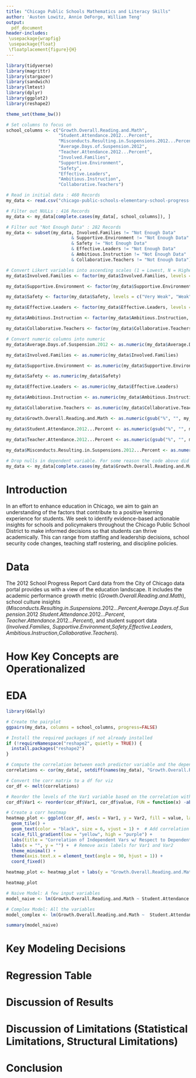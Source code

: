 ```yaml
---
title: "Chicago Public Schools Mathematics and Literacy Skills"
author: 'Austen Lowitz, Annie DeForge, William Teng'
output:
  pdf_document
header-includes:
 \usepackage{wrapfig}
 \usepackage{float}
 \floatplacement{figure}{H}
---
```


```r
library(tidyverse)
library(magrittr)
library(stargazer)
library(sandwich)
library(lmtest)
library(dplyr)
library(ggplot2)
library(reshape2)

theme_set(theme_bw())
```

```r

# Set columns to focus on
school_columns <- c("Growth.Overall.Reading.and.Math",
                    "Student.Attendance.2012...Percent",
                    "Misconducts.Resulting.in.Suspensions.2012...Percent",
                    "Average.Days.of.Suspension.2012",  
                    "Teacher.Attendance.2012...Percent",
                    "Involved.Families",               
                    "Supportive.Environment",            
                    "Safety",                           
                    "Effective.Leaders",                
                    "Ambitious.Instruction",            
                    "Collaborative.Teachers") 

# Read in initial data : 460 Records
my_data <- read.csv("chicago-public-schools-elementary-school-progress-report-card-2012-2013-1.csv")[, school_columns] 

# Filter out NULLs : 416 Records
my_data <- my_data[complete.cases(my_data[, school_columns]), ]

# Filter out "Not Enough Data" : 282 Records
my_data <- subset(my_data, Involved.Families != "Not Enough Data"
                         & Supportive.Environment != "Not Enough Data"
                         & Safety != "Not Enough Data"
                         & Effective.Leaders != "Not Enough Data"
                         & Ambitious.Instruction != "Not Enough Data"
                         & Collaborative.Teachers != "Not Enough Data")

# Convert Likert variables into ascending scales (1 = Lowest, N = Highest)
my_data$Involved.Families <- factor(my_data$Involved.Families, levels = c("Very Weak", "Weak", "Neutral", "Strong", "Very Strong"), labels = c(1, 2, 3, 4, 5))

my_data$Supportive.Environment <- factor(my_data$Supportive.Environment, levels = c("Very Weak", "Weak", "Neutral", "Strong", "Very Strong"), labels = c(1, 2, 3, 4, 5))

my_data$Safety <- factor(my_data$Safety, levels = c("Very Weak", "Weak", "Neutral", "Strong", "Very Strong"), labels = c(1, 2, 3, 4, 5))

my_data$Effective.Leaders <- factor(my_data$Effective.Leaders, levels = c("Very Weak", "Weak", "Neutral", "Strong", "Very Strong"), labels = c(1, 2, 3, 4, 5))

my_data$Ambitious.Instruction <- factor(my_data$Ambitious.Instruction, levels = c("Very Weak", "Weak", "Neutral", "Strong", "Very Strong"), labels = c(1, 2, 3, 4, 5))

my_data$Collaborative.Teachers <- factor(my_data$Collaborative.Teachers, levels = c("Very Weak", "Weak", "Neutral", "Strong", "Very Strong"), labels = c(1, 2, 3, 4, 5))

# Convert numeric columns into numeric
my_data$Average.Days.of.Suspension.2012 <- as.numeric(my_data$Average.Days.of.Suspension.2012)  

my_data$Involved.Families <- as.numeric(my_data$Involved.Families)

my_data$Supportive.Environment <- as.numeric(my_data$Supportive.Environment)

my_data$Safety <- as.numeric(my_data$Safety)

my_data$Effective.Leaders <- as.numeric(my_data$Effective.Leaders)

my_data$Ambitious.Instruction <- as.numeric(my_data$Ambitious.Instruction)

my_data$Collaborative.Teachers <- as.numeric(my_data$Collaborative.Teachers)

my_data$Growth.Overall.Reading.and.Math <- as.numeric(gsub("%", "", my_data$Growth.Overall.Reading.and.Math)) / 100

my_data$Student.Attendance.2012...Percent <- as.numeric(gsub("%", "", my_data$Student.Attendance.2012...Percent)) / 100

my_data$Teacher.Attendance.2012...Percent <- as.numeric(gsub("%", "", my_data$Teacher.Attendance.2012...Percent)) / 100
                    
my_data$Misconducts.Resulting.in.Suspensions.2012...Percent <- as.numeric(gsub("%", "", my_data$Misconducts.Resulting.in.Suspensions.2012...Percent)) / 100

# Drop nulls in dependent variable. For some reason the code above did not catch all nulls (don't know why)
my_data <- my_data[complete.cases(my_data$Growth.Overall.Reading.and.Math), ]

```

# Introduction

In an effort to enhance education in Chicago, we aim to gain an understanding of the factors that contribute to a positive learning experience for students. We seek to identify evidence-based actionable insights for schools and policymakers throughout the Chicago Public School District to make informed decisions so that students can thrive academically. This can range from staffing and leadership decisions, school security code changes, teaching staff rostering, and discipline policies.

# Data

The 2012 School Progress Report Card data from the City of Chicago data portal provides us with a view of the education landscape. It includes the academic performance growth metric ($Growth.Overall.Reading.and.Math$), school culture insights ($Misconducts.Resulting.in.Suspensions.2012...Percent$,$Average.Days.of.Suspension.2012$ $Student.Attendance.2012...Percent$, $Teacher.Attendance.2012...Percent$), and student support data ($Involved.Families$, $Supportive.Environment$,$Safety$,$Effective.Leaders$, $Ambitious.Instruction$,$Collaborative.Teachers$).

# How Key Concepts are Operationalized

# EDA

```r
library(GGally)

# Create the pairplot
ggpairs(my_data, columns = school_columns, progress=FALSE)

```

```r
# Install the required packages if not already installed
if (!requireNamespace("reshape2", quietly = TRUE)) {
  install.packages("reshape2")
}

# Compute the correlation between each predictor variable and the dependent variable
correlations <- cor(my_data[, setdiff(names(my_data), "Growth.Overall.Reading.and.Math")], my_data$Growth.Overall.Reading.and.Math)

# Convert the corr matrix to a df for viz
cor_df <- melt(correlations)

# Reorder the levels of the Var1 variable based on the correlation with the dependent variable
cor_df$Var1 <- reorder(cor_df$Var1, cor_df$value, FUN = function(x) -abs(x))

# Create a corr heatmap
heatmap_plot <- ggplot(cor_df, aes(x = Var1, y = Var2, fill = value, label = round(value, 2))) +
  geom_tile() +
  geom_text(color = "black", size = 6, vjust = 1) +  # Add correlation value as text
  scale_fill_gradient(low = "yellow", high = "purple") +
  labs(title = "Correlation of Independent Vars w/ Respect to Dependent Var") +
  labs(x = "", y = "") +  # Remove axis labels for Var1 and Var2
  theme_minimal() +
  theme(axis.text.x = element_text(angle = 90, hjust = 1)) +
  coord_fixed()

heatmap_plot <- heatmap_plot + labs(y = "Growth.Overall.Reading.and.Math")

heatmap_plot
```



```r
# Naive Model: A few input variables
model_naive <- lm(Growth.Overall.Reading.and.Math ~ Student.Attendance.2012...Percent +  Involved.Families + Collaborative.Teachers, data = my_data)

# Complex Model: All the variables
model_complex <- lm(Growth.Overall.Reading.and.Math ~  Student.Attendance.2012...Percent + Misconducts.Resulting.in.Suspensions.2012...Percent + Average.Days.of.Suspension.2012 + Teacher.Attendance.2012...Percent + Involved.Families + Supportive.Environment + Safety + Effective.Leaders + Ambitious.Instruction + Collaborative.Teachers, data = my_data)

```

```r
summary(model_naive)
```


# Key Modeling Decisions

# Regression Table

# Discussion of Results

# Discussion of Limitations (Statistical Limitations, Structural Limitations)

# Conclusion
